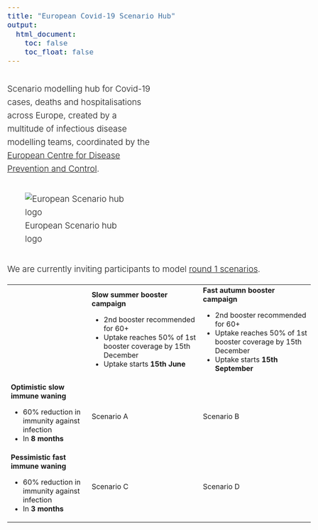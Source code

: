 ```yaml
---
title: "European Covid-19 Scenario Hub"
output:
  html_document:
    toc: false
    toc_float: false
---
```

<style>
body{
    font-size: 19px;
    line-height: 30px;
    font-weight: 300;
}

h1 {
  margin-bottom: 30px;
}
</style>

<div class=".columns">

::: {.column width="48%"}

Scenario modelling hub for Covid-19 cases, deaths and hospitalisations across Europe, created by a multitude of infectious disease modelling teams, coordinated by the [European Centre for Disease Prevention and Control](https://www.ecdc.europa.eu/en).

:::

::: {.column width="48%"}

![European Scenario hub logo](images/logo.svg)

:::

We are currently inviting participants to model [round 1 scenarios](scenarios.html#round-1).

<table>
  <tr>
    <td></td>
    <td>
      <b>Slow summer booster campaign</b><br>
      <ul>
          <li>2nd booster recommended for 60+</li>
          <li>Uptake reaches 50% of 1st booster coverage by 15th December</li>
          <li>Uptake starts <b>15th June</b></li>
      </ul>
    </td>
    <td>
      <b>Fast autumn booster campaign</b><br>
      <ul>
          <li>2nd booster recommended for 60+</li>
          <li>Uptake reaches 50% of 1st booster coverage by 15th December</li>
          <li>Uptake starts <b>15th September</b></li>
      </ul>
    </td>
  </tr>
  <tr>
    <td>
      <b>Optimistic slow immune waning</b><br>
      <ul>
        <li>60% reduction in immunity against infection</li>
        <li>In <b>8 months</b></li>
      </ul>
    </td>
    <td>
      Scenario A
    </td>
    <td>
      Scenario B
    </td>
  </tr>
  <tr>
    <td>
      <b>Pessimistic fast immune waning</b><br>
      <ul>
        <li>60% reduction in immunity against infection</li>
        <li>In <b>3 months</b></li>
      </ul>
    </td>
    <td>
      Scenario C
    </td>
    <td>
      Scenario D
    </td>
  </tr>
</table>

</div>
